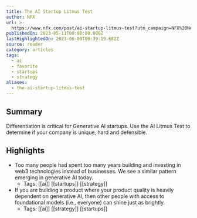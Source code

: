 ```yaml
---
title: The AI Startup Litmus Test
author: NFX
url: >-
  https://www.nfx.com/post/ai-startup-litmus-test?utm_campaign=NFX%20Newsletter&utm_medium=email&_hsmi=257931233&_hsenc=p2ANqtz-8JmFrC0yR7-C0py1kg0B5vcIyzQH6zv2zASS_i7fNoUW50dDhcAB89YmgCdBCyPFC3A1t94NMdxypDvw1CnJdVOoKjPXMQdtiurhQ98y26-dIkL_k&utm_content=257931233&utm_source=hs_email
publishedOn: 2023-05-11T00:00:00.000Z
lastHighlightedOn: 2023-06-09T08:39:19.682Z
source: reader
category: articles
tags:
  - ai
  - favorite
  - startups
  - strategy
aliases:
  - the-ai-startup-litmus-test
---
```

## Summary

Differentiation is critical for Generative AI startups. Use the AI Litmus Test to determine if your company is unique, hard and defensible.

## Highlights
- Too many people had spent too many years building and investing in web3 technologies instead of businesses. We see a similar pattern emerging in generative AI today.
    - Tags: [[ai]] [[startups]] [[strategy]] 
- If you are building a product where your product quality is heavily dependent on generative AI, then other people with access to foundational models (i.e., everyone) can shine just as brightly.
    - Tags: [[ai]] [[strategy]] [[startups]]
